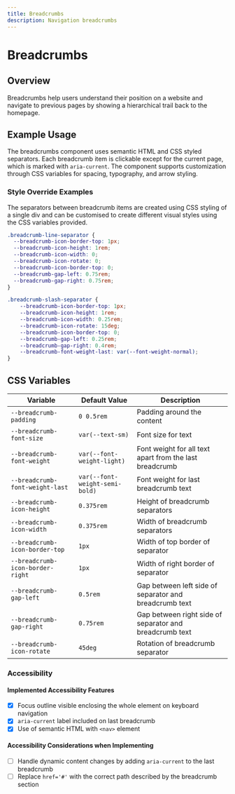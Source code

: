 ```yaml
---
title: Breadcrumbs
description: Navigation breadcrumbs
---
```



# Breadcrumbs

## Overview

Breadcrumbs help users understand their position on a website and navigate to previous pages by showing a hierarchical trail back to the homepage.

## Example Usage

The breadcrumbs component uses semantic HTML and CSS styled separators. Each breadcrumb item is clickable except for the current page, which is marked with `aria-current`. The component supports customization through CSS variables for spacing, typography, and arrow styling.

<ComponentPreview>
  <Breadcrumbs />
</ComponentPreview>

### Style Override Examples
The separators between breadcrumb items are created using CSS styling of a single div and can be customised to create different visual styles using the CSS variables provided.

```css
.breadcrumb-line-separator {
  --breadcrumb-icon-border-top: 1px;
  --breadcrumb-icon-height: 1rem;
  --breadcrumb-icon-width: 0;
  --breadcrumb-icon-rotate: 0;
  --breadcrumb-icon-border-top: 0;
  --breadcrumb-gap-left: 0.75rem;
  --breadcrumb-gap-right: 0.75rem;
}
```
<ComponentPreview>
  <div class="breadcrumb-line-separator">
    <Breadcrumbs />
  </div>
</ComponentPreview>

```css
.breadcrumb-slash-separator {
    --breadcrumb-icon-border-top: 1px;
    --breadcrumb-icon-height: 1rem;
    --breadcrumb-icon-width: 0.25rem;
    --breadcrumb-icon-rotate: 15deg;
    --breadcrumb-icon-border-top: 0;
    --breadcrumb-gap-left: 0.25rem;
    --breadcrumb-gap-right: 0.4rem;
    --breadcrumb-font-weight-last: var(--font-weight-normal);
}
```
<ComponentPreview>
    <div class="breadcrumb-slash-separator">
    <Breadcrumbs />
  </div>
</ComponentPreview>


## CSS Variables

| Variable                         | Default Value                 | Description                                            |
| ---------------------------------| ------------------------------| ------------------------------------------------------ |
| `--breadcrumb-padding`           | `0 0.5rem`                    | Padding around the content                             |
| `--breadcrumb-font-size`         | `var(--text-sm)`              | Font size for text                                     |
| `--breadcrumb-font-weight`       | `var(--font-weight-light)`    | Font weight for all text apart from the last breadcrumb|
| `--breadcrumb-font-weight-last`  | `var(--font-weight-semi-bold)`| Font weight for last breadcrumb text                   |
| `--breadcrumb-icon-height`       | `0.375rem`                    | Height of breadcrumb separators                        |
| `--breadcrumb-icon-width`        | `0.375rem`                    | Width of breadcrumb separators                         |
| `--breadcrumb-icon-border-top`   | `1px`                         | Width of top border of separator                       |
| `--breadcrumb-icon-border-right` | `1px`                         | Width of right border of separator                     |
| `--breadcrumb-gap-left`          | `0.5rem`                      | Gap between left side of separator and breadcrumb text |
| `--breadcrumb-gap-right`         | `0.75rem`                     | Gap between right side of separator and breadcrumb text|
| `--breadcrumb-icon-rotate`       | `45deg`                       | Rotation of breadcrumb separator                       |

### Accessibility

#### Implemented Accessibility Features

- [x] Focus outline visible enclosing the whole element on keyboard navigation
- [x] `aria-current` label included on last breadcrumb
- [x] Use of semantic HTML with `<nav>` element

#### Accessibility Considerations when Implementing

- [ ] Handle dynamic content changes by adding `aria-current` to the last breadcrumb
- [ ] Replace `href='#'` with the correct path described by the breadcrumb section